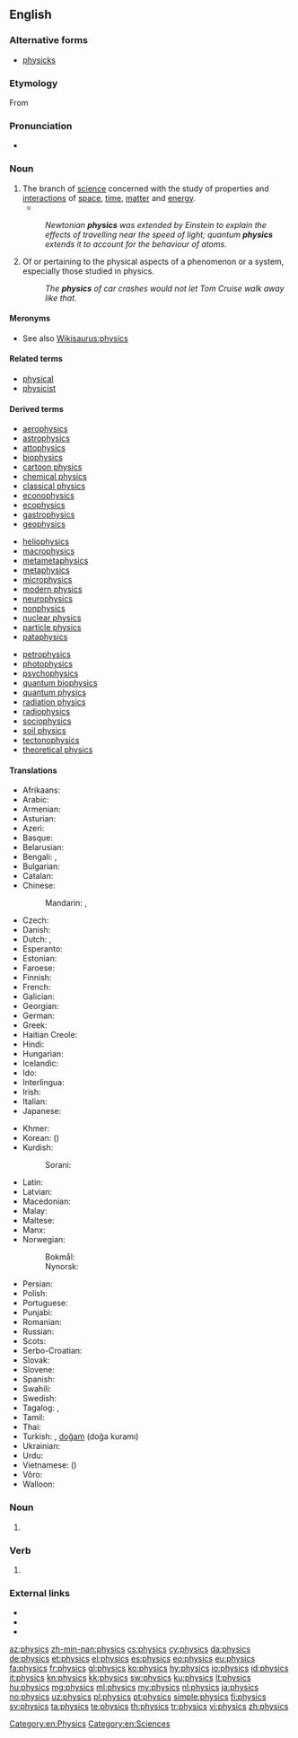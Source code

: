 {{wikiversity lecture}}
==English==

{{wikipedia}}

===Alternative forms===
* [[physicks]] {{qualifier|obsolete}}

===Etymology===
From {{etyl|grc|en}} {{term|φυσικός||natural|tr=phusikos|lang=grc|sc=polytonic}}

===Pronunciation===
* {{IPA|/ˈfɪz.ɪks/|lang=en}}

===Noun===
{{en-noun|-}}

# The branch of [[science]] concerned with the study of properties and [[interaction]]s of [[space]], [[time]], [[matter]] and [[energy]].
#* {{quote-magazine|date=2012-03
|author={{w|Jeremy Bernstein}}
|title=A Palette of Particles
|volume=100|issue=2|page=146
|magazine={{w|American Scientist}}
|url=http://www.americanscientist.org/issues/feature/2012/2/a-palette-of-particles
|passage=The '''physics''' of elementary particles in the 20th century was distinguished by the observation of particles whose existence had been predicted by theorists sometimes decades earlier.}}
#: ''Newtonian '''physics''' was extended by Einstein to explain the effects of travelling near the speed of light; quantum '''physics''' extends it to account for the behaviour of atoms.''
# Of or pertaining to the physical aspects of a phenomenon or a system, especially those studied in physics.
#: ''The '''physics''' of car crashes would not let Tom Cruise walk away like that.''

====Meronyms====
* See also [[Wikisaurus:physics]]

====Related terms====
* [[physical]]
* [[physicist]]

====Derived terms====
{{top3}}
* [[aerophysics]]
* [[astrophysics]]
* [[attophysics]]
* [[biophysics]]
* [[cartoon physics]]
* [[chemical physics]]
* [[classical physics]]
* [[econophysics]]
* [[ecophysics]]
* [[gastrophysics]]
* [[geophysics]]
{{mid3}}
* [[heliophysics]]
* [[macrophysics]]
* [[metametaphysics]]
* [[metaphysics]]
* [[microphysics]]
* [[modern physics]]
* [[neurophysics]]
* [[nonphysics]]
* [[nuclear physics]]
* [[particle physics]]
* [[pataphysics]]
{{mid3}}
* [[petrophysics]]
* [[photophysics]]
* [[psychophysics]]
* [[quantum biophysics]]
* [[quantum physics]]
* [[radiation physics]]
* [[radiophysics]]
* [[sociophysics]]
* [[soil physics]]
* [[tectonophysics]]
* [[theoretical physics]]
{{bottom}}

====Translations====
{{trans-top|branch of science}}
* Afrikaans: {{t|af|fisika}}
* Arabic: {{t+|ar|فيزياء|f|tr=fiiziyaa'|sc=Arab}}
* Armenian: {{t+|hy|ֆիզիկա|tr=fizika}}
* Asturian: {{t|ast|física|f}}
* Azeri: {{t+|az|fizika}}
* Basque: {{t+|eu|fisika}}
* Belarusian: {{t|be|фізіка|f|tr=fízika|sc=Cyrl}}
* Bengali: {{t|bn|পদার্থবিজ্ঞান|tr=pôdarthôbiggan|sc=Beng}}, {{t+|bn|পদার্থবিদ্যা|tr=pôdarthôbidya|sc=Beng}}
* Bulgarian: {{t+|bg|физика|f|tr=fízika|sc=Cyrl}}
* Catalan: {{t+|ca|física|f}}
* Chinese:
*: Mandarin: {{t|cmn|物理學|sc=Hani}}, {{t+|cmn|物理学|tr=wùlǐxué|sc=Hani}}
* Czech: {{t+|cs|fyzika|f}}
* Danish: {{t+|da|fysik|c}}
* Dutch: {{t+|nl|natuurkunde|f}}, {{t+|nl|fysica|f}}
* Esperanto: {{t+|eo|fiziko}}
* Estonian: {{t+|et|füüsika}}
* Faroese: {{t+|fo|alisfrøði|f}}
* Finnish: {{t+|fi|fysiikka}}
* French: {{t+|fr|physique|f}}
* Galician: {{t+|gl|física|f}}
* Georgian: {{t|ka|ფიზიკა|tr=pizika|sc=Geor}}
* German: {{t+|de|Physik|f}}
* Greek: {{t+|el|φυσική|f|tr=fysikí}}
* Haitian Creole: {{t|ht|fizik}}
* Hindi: {{t|hi|भौतिक शास्त्र|m|tr=bautik śāstra|sc=Deva}}
* Hungarian: {{t+|hu|fizika}}
* Icelandic: {{t+|is|eðlisfræði|f}}
* Ido: {{t+|io|fiziko}}
* Interlingua: {{t|ia|physica|f}}
* Irish: {{t|ga|fisic|f}}
* Italian: {{t+|it|fisica|f}}
* Japanese: {{t+|ja|物理学|tr=ぶつりがく, butsurigaku|sc=Jpan}}
{{trans-mid}}
* Khmer: {{t|km|រូបសាស្ដ្រ|tr=ruupsaah|sc=Khmr}}
* Korean: {{t+|ko|물리학|sc=Kore}} ({{t+|ko|物理學|sc=Kore}})
* Kurdish:
*: Sorani: {{t|ku|فیزیا}}
* Latin: {{t|la|physica|f}}
* Latvian: {{t|lv|fizika|f}}
* Macedonian: {{t|mk|физика|f|tr=fízika|sc=Cyrl}}
* Malay: {{t|ms|fizik}}
* Maltese: {{t|mt|fiżika|f}}
* Manx: {{t|gv|fishag}}
* Norwegian:
*: Bokmål: {{t+|nb|fysikk|m}}
*: Nynorsk: {{t|nn|fysikk|m}}
* Persian: {{t+|fa|فیزیک|tr=fizik|sc=fa-Arab}}
* Polish: {{t+|pl|fizyka|f}}
* Portuguese: {{t+|pt|física|f}}
* Punjabi: {{t|pa|ਭੌਤਿਕ ਵਿਗਿਆਨ|m|tr=bhautik vigiyaan|sc=Guru}}
* Romanian: {{t+|ro|fizică|f}}
* Russian: {{t+|ru|физика|f|tr=fízika}}
* Scots: {{t|sco|pheesics}}
* Serbo-Croatian: {{t+|sh|fizika|f}}
* Slovak: {{t|sk|fyzika|f}}
* Slovene: {{t+|sl|fizika|f}}
* Spanish: {{t+|es|física|f}}
* Swahili: {{t+|sw|fizikia}}
* Swedish: {{t+|sv|fysik|c}}
* Tagalog: {{t+|tl|liknayan}}, {{t|tl|pisika}}
* Tamil: {{t|ta|பெளதிகம்|tr=pautikam|sc=Taml}}
* Thai: {{t+|th|ฟิสิกส์|tr=físìk}}
* Turkish: {{t+|tr|fizik}}, [[doğam]] (doğa kuramı)
* Ukrainian: {{t|uk|фізика|f|tr=fízyka|sc=Cyrl}}
* Urdu: {{t|ur|طبیعیات|tr=tabi'iyaat|f|sc=ur-Arab}}
* Vietnamese: {{t+|vi|vật lý học}} ({{t|vi|物理學}})
* Võro: {{t|vro|füüsiga}}
* Walloon: {{t|wa|fizike|f}}
{{trans-bottom}}

===Noun===
{{head|en|plural}}

# {{plural of|physic|lang=en}}

===Verb===
{{head|en|verb form}}

# {{en-third-person singular of|physic}}

===External links===
* {{R:Webster 1913}}
* {{R:Century 1911}}
* {{R:OneLook}}

[[Category:en:Physics]]
[[Category:en:Sciences]]

[[az:physics]]
[[zh-min-nan:physics]]
[[cs:physics]]
[[cy:physics]]
[[da:physics]]
[[de:physics]]
[[et:physics]]
[[el:physics]]
[[es:physics]]
[[eo:physics]]
[[eu:physics]]
[[fa:physics]]
[[fr:physics]]
[[gl:physics]]
[[ko:physics]]
[[hy:physics]]
[[io:physics]]
[[id:physics]]
[[it:physics]]
[[kn:physics]]
[[kk:physics]]
[[sw:physics]]
[[ku:physics]]
[[lt:physics]]
[[hu:physics]]
[[mg:physics]]
[[ml:physics]]
[[my:physics]]
[[nl:physics]]
[[ja:physics]]
[[no:physics]]
[[uz:physics]]
[[pl:physics]]
[[pt:physics]]
[[simple:physics]]
[[fi:physics]]
[[sv:physics]]
[[ta:physics]]
[[te:physics]]
[[th:physics]]
[[tr:physics]]
[[vi:physics]]
[[zh:physics]]